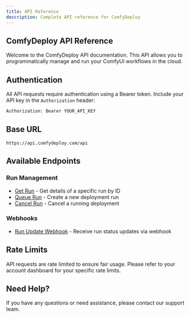 ```yaml
---
title: API Reference
description: Complete API reference for ComfyDeploy
---
```


## ComfyDeploy API Reference

Welcome to the ComfyDeploy API documentation. This API allows you to programmatically manage and run your ComfyUI workflows in the cloud.

## Authentication

All API requests require authentication using a Bearer token. Include your API key in the `Authorization` header:

```bash
Authorization: Bearer YOUR_API_KEY
```

## Base URL

```
https://api.comfydeploy.com/api
```

## Available Endpoints

### Run Management

- [Get Run](/docs/api/getRun) - Get details of a specific run by ID
- [Queue Run](/docs/api/queueRun) - Create a new deployment run
- [Cancel Run](/docs/api/cancelRun) - Cancel a running deployment

### Webhooks

- [Run Update Webhook](/docs/api/runUpdateWebhook) - Receive run status updates via webhook

## Rate Limits

API requests are rate limited to ensure fair usage. Please refer to your account dashboard for your specific rate limits.

## Need Help?

If you have any questions or need assistance, please contact our support team. 